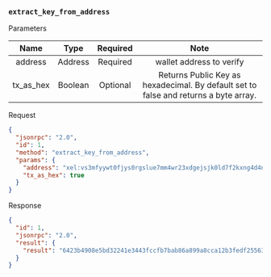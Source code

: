 ### `extract_key_from_address`

Parameters

|    Name   |   Type  | Required |                                         Note                                         |
|:---------:|:-------:|:--------:|:------------------------------------------------------------------------------------:|
|  address  | Address | Required |                               wallet address to verify                               |
| tx_as_hex | Boolean | Optional | Returns Public Key as hexadecimal. By default set to false and returns a byte array. |

Request

```json
{
  "jsonrpc": "2.0",
  "id": 1,
  "method": "extract_key_from_address",
  "params": {
    "address": "xel:vs3mfyywt0fjys0rgslue7mm4wr23xdgejsjk0ld7f2kxng4d4nqqnkdufz",
    "tx_as_hex": true
  }
}
```

Response

```json
{
  "id": 1,
  "jsonrpc": "2.0",
  "result": {
    "result": "6423b4908e5bd32241e3443fccfb7bab86a899a8cca12b3fedf255634d156d66"
  }
}
```
